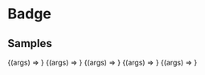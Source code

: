 
<Meta
  title="Components/Data Display/Badge"
  component={Badge}
/>

# Badge

<ArgsTable of={Badge} />

## Samples

<Canvas>
  <Story
    name="primary"
    args={{
      color: "primary",
      children: "primary",
    }}
  >
    {(args) => <Badge {...args} />}
  </Story>
  <Story
    name="secondary"
    args={{
      color: "secondary",
      children: "secondary",
    }}
  >
    {(args) => <Badge {...args} />}
  </Story>
  <Story
    name="success"
    args={{
      color: "success",
      children: "success",
    }}
  >
    {(args) => <Badge {...args} />}
  </Story>
  <Story
    name="warning"
    args={{
      color: "warning",
      children: "warning",
    }}
  >
    {(args) => <Badge {...args} />}
  </Story>
  <Story
    name="danger"
    args={{
      color: "danger",
      children: "danger",
    }}
  >
    {(args) => <Badge {...args} />}
  </Story>
</Canvas>
